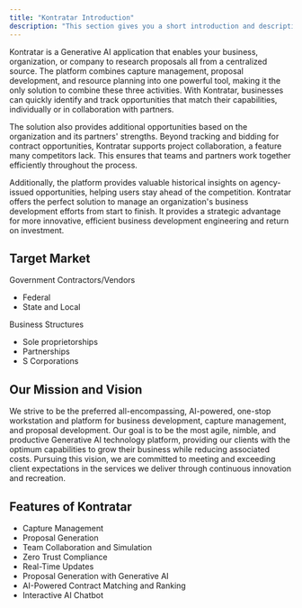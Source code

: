 ```yaml
---
title: "Kontratar Introduction"
description: "This section gives you a short introduction and description on what Kontratar is all about and what the solution aims to achieve."
---
```


Kontratar is a Generative AI application that enables your business, organization, or company to research proposals all from a centralized source. The platform combines capture management, proposal development, and resource planning into one powerful tool, making it the only solution to combine these three activities. With Kontratar, businesses can quickly identify and track opportunities that match their capabilities, individually or in collaboration with partners.

The solution also provides additional opportunities based on the organization and its partners' strengths. Beyond tracking and bidding for contract opportunities, Kontratar supports project collaboration, a feature many competitors lack. This ensures that teams and partners work together efficiently throughout the process.

Additionally, the platform provides valuable historical insights on agency-issued opportunities, helping users stay ahead of the competition. Kontratar offers the perfect solution to manage an organization's business development efforts from start to finish. It provides a strategic advantage for more innovative, efficient business development engineering and return on investment.

## Target Market

Government Contractors/Vendors

- Federal
- State and Local

Business Structures

- Sole proprietorships
- Partnerships
- S Corporations

## **Our Mission and Vision**

We strive to be the preferred all-encompassing, AI-powered, one-stop workstation and platform for business development, capture management, and proposal development. Our goal is to be the most agile, nimble, and productive Generative AI technology platform, providing our clients with the optimum capabilities to grow their business while reducing associated costs. Pursuing this vision, we are committed to meeting and exceeding client expectations in the services we deliver through continuous innovation and recreation.

## Features of Kontratar

- Capture Management
- Proposal Generation
- Team Collaboration and Simulation
- Zero Trust Compliance
- Real-Time  Updates
- Proposal Generation with Generative AI
- AI-Powered Contract Matching and Ranking
- Interactive AI Chatbot